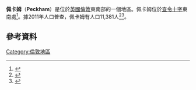 {{expand|time=2015-07-11T09:33:54+00:00}}
{{infobox UK place
|country =             英格蘭
|region=               倫敦
|official_name=        Peckham
|london_borough=       
|static_image_name=    Peckham landscape.jpg
|static_image_caption =
|population=           71,552
|population_ref=       (Peckham, Peckham Rye, Nunhead, Livesey and The Lane wards 2011)
|post_town=            倫敦
|postcode_area=        SE
|postcode_district=    SE15
|dial_code=            020
|os_grid_reference=    TQ345765
|coordinates = {{coord|51.4714|-0.0625|display=inline,title}}
|constituency_westminster= [[坎伯韋爾和佩卡姆_(英國國會選區)|坎伯韋爾和佩卡姆]]
}}
'''佩卡姆'''（'''Peckham'''）是位於[[英國|英國]][[倫敦|倫敦]]東南部的一個地區。佩卡姆位於[[查令十字|查令十字]]東南{{convert|3.5|mi|km|1}}處<ref name=london_plan_f08>{{cite web |url=http://www.london.gov.uk/thelondonplan/docs/londonplan08.pdf |author=[[Mayor_of_London|Mayor of London]] |publisher=[[Greater_London_Authority|Greater London Authority]] |title=London Plan (Consolidated with Alterations since 2004) |date=February 2008 |deadurl=yes |archiveurl=https://web.archive.org/web/20100602000714/http://www.london.gov.uk/thelondonplan/docs/londonplan08.pdf |archivedate=2010-06-02 |accessdate=2015-07-11 }}</ref>。據2011年人口普查，佩卡姆有人口11,381人<ref name=Census>{{cite web |url=http://www.neighbourhood.statistics.gov.uk/dissemination/LeadTableView.do?a=7&b=6100662&c=peckham&d=14&e=13&g=345427&i=1001x1003x1004&m=0&r=1&s=1239657989781&enc=1&dsFamilyId=47 |publisher=[[Office_for_National_Statistics|Office for National Statistics]] |title=Area: Peckham (Ward) |date=April 2001 |access-date=2015-07-11 |archive-url=https://web.archive.org/web/20150714195134/http://www.neighbourhood.statistics.gov.uk/dissemination/LeadTableView.do?a=7&b=6100662&c=peckham&d=14&e=13&g=345427&i=1001x1003x1004&m=0&r=1&s=1239657989781&enc=1&dsFamilyId=47 |archive-date=2015-07-14 |dead-url=yes }}</ref><ref>{{cite web |url=http://www.southwark.gov.uk/download/750/peckham |publisher=Southwark Analytical Hub |title=Peckham Community Council's Population: Now and the Future |date=October 2008 |deadurl=yes |archiveurl=https://web.archive.org/web/20120527191101/http://www.southwark.gov.uk/download/750/peckham |archivedate=2012-05-27 |accessdate=2015-07-11 }}</ref>。

==參考資料==
{{reflist}}
{{倫敦地區}}
[[Category:倫敦地區|Category:倫敦地區]]